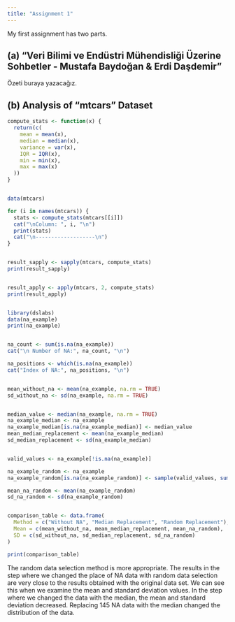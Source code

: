 ```yaml
---
title: "Assignment 1"
---
```


My first assignment has two parts.

## (a) "**Veri Bilimi ve Endüstri Mühendisliği Üzerine Sohbetler - Mustafa Baydoğan & Erdi Daşdemir"**

Özeti buraya yazacağız.

## (b) Analysis of "mtcars" Dataset

```r
compute_stats <- function(x) {
  return(c(
    mean = mean(x),
    median = median(x),
    variance = var(x),
    IQR = IQR(x),
    min = min(x),
    max = max(x)
  ))
}


data(mtcars)

for (i in names(mtcars)) {
  stats <- compute_stats(mtcars[[i]])
  cat("\nColumn: ", i, "\n")
  print(stats)
  cat("\n-------------------\n")
}


result_sapply <- sapply(mtcars, compute_stats)
print(result_sapply)


result_apply <- apply(mtcars, 2, compute_stats)
print(result_apply)


library(dslabs)
data(na_example)
print(na_example)


na_count <- sum(is.na(na_example))
cat("\n Number of NA:", na_count, "\n")

na_positions <- which(is.na(na_example))
cat("Index of NA:", na_positions, "\n")


mean_without_na <- mean(na_example, na.rm = TRUE)
sd_without_na <- sd(na_example, na.rm = TRUE)


median_value <- median(na_example, na.rm = TRUE)
na_example_median <- na_example
na_example_median[is.na(na_example_median)] <- median_value
mean_median_replacement <- mean(na_example_median)
sd_median_replacement <- sd(na_example_median)


valid_values <- na_example[!is.na(na_example)]

na_example_random <- na_example
na_example_random[is.na(na_example_random)] <- sample(valid_values, sum(is.na(na_example_random)), replace = TRUE)

mean_na_random <- mean(na_example_random)
sd_na_random <- sd(na_example_random)


comparison_table <- data.frame(
  Method = c("Without NA", "Median Replacement", "Random Replacement"),
  Mean = c(mean_without_na, mean_median_replacement, mean_na_random),
  SD = c(sd_without_na, sd_median_replacement, sd_na_random)
)

print(comparison_table)
```

The random data selection method is more appropriate. The results in the step where we changed the place of NA data with random data selection are very close to the results obtained with the original data set. We can see this when we examine the mean and standard deviation values. In the step where we changed the data with the median, the mean and standard deviation decreased. Replacing 145 NA data with the median changed the distribution of the data.
